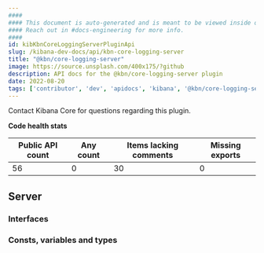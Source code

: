 ```yaml
---
####
#### This document is auto-generated and is meant to be viewed inside our experimental, new docs system.
#### Reach out in #docs-engineering for more info.
####
id: kibKbnCoreLoggingServerPluginApi
slug: /kibana-dev-docs/api/kbn-core-logging-server
title: "@kbn/core-logging-server"
image: https://source.unsplash.com/400x175/?github
description: API docs for the @kbn/core-logging-server plugin
date: 2022-08-20
tags: ['contributor', 'dev', 'apidocs', 'kibana', '@kbn/core-logging-server']
---
```




Contact Kibana Core for questions regarding this plugin.

**Code health stats**

| Public API count  | Any count | Items lacking comments | Missing exports |
|-------------------|-----------|------------------------|-----------------|
| 56 | 0 | 30 | 0 |

## Server

### Interfaces
<DocDefinitionList data={kbnCoreLoggingServerObj.server.interfaces}/>

### Consts, variables and types
<DocDefinitionList data={kbnCoreLoggingServerObj.server.misc}/>

